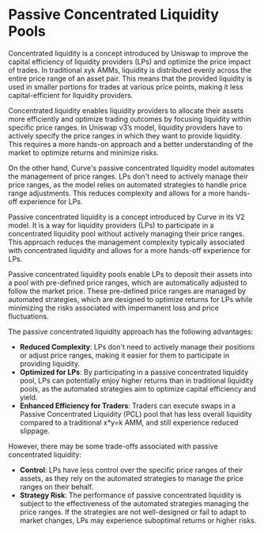 # Passive Concentrated Liquidity Pools

Concentrated liquidity is a concept introduced by Uniswap to improve the capital efficiency of liquidity providers (LPs) and optimize the price impact of trades. In traditional xyk AMMs, liquidity is distributed evenly across the entire price range of an asset pair. This means that the provided liquidity is used in smaller portions for trades at various price points, making it less capital-efficient for liquidity providers.

Concentrated liquidity enables liquidity providers to allocate their assets more efficiently and optimize trading outcomes by focusing liquidity within specific price ranges. In Uniswap v3’s model, liquidity providers have to actively specify the price ranges in which they want to provide liquidity. This requires a more hands-on approach and a better understanding of the market to optimize returns and minimize risks. 

On the other hand, Curve's passive concentrated liquidity model automates the management of price ranges. LPs don't need to actively manage their price ranges, as the model relies on automated strategies to handle price range adjustments. This reduces complexity and allows for a more hands-off experience for LPs.


Passive concentrated liquidity is a concept introduced by Curve in its V2 model. It is a way for liquidity providers (LPs) to participate in a concentrated liquidity pool without actively managing their price ranges. This approach reduces the management complexity typically associated with concentrated liquidity and allows for a more hands-off experience for LPs.

Passive concentrated liquidity pools enable LPs to deposit their assets into a pool with pre-defined price ranges, which are automatically adjusted to follow the market price. These pre-defined price ranges are managed by automated strategies, which are designed to optimize returns for LPs while minimizing the risks associated with impermanent loss and price fluctuations.

The passive concentrated liquidity approach has the following advantages:

- **Reduced Complexity**: LPs don't need to actively manage their positions or adjust price ranges, making it easier for them to participate in providing liquidity.
- **Optimized for LPs**: By participating in a passive concentrated liquidity pool, LPs can potentially enjoy higher returns than in traditional liquidity pools, as the automated strategies aim to optimize capital efficiency and yield.
- **Enhanced Efficiency for Traders**: Traders can execute swaps in a Passive Concentrated Liquidity (PCL) pool that has less overall liquidity compared to a traditional x*y=k AMM, and still experience reduced slippage. 

However, there may be some trade-offs associated with passive concentrated liquidity:

- **Control**: LPs have less control over the specific price ranges of their assets, as they rely on the automated strategies to manage the price ranges on their behalf.
- **Strategy Risk**: The performance of passive concentrated liquidity is subject to the effectiveness of the automated strategies managing the price ranges. If the strategies are not well-designed or fail to adapt to market changes, LPs may experience suboptimal returns or higher risks.

